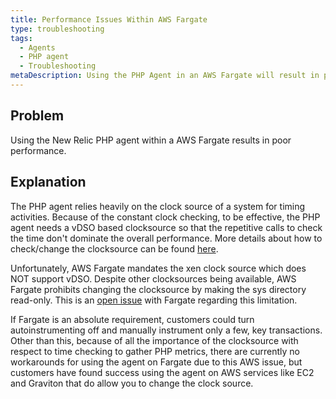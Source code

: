 ```yaml
---
title: Performance Issues Within AWS Fargate
type: troubleshooting
tags:
  - Agents
  - PHP agent
  - Troubleshooting
metaDescription: Using the PHP Agent in an AWS Fargate will result in poor to unacceptable performance due to the clock source.
---
```


## Problem

Using the New Relic PHP agent within a AWS Fargate results in poor performance.

## Explanation

The PHP agent relies heavily on the clock source of a system for timing activities.  Because of the constant clock checking, to be effective, the PHP agent needs a vDSO based clocksource so that the repetitive calls to check the time don't dominate the overall performance.  More details about how to check/change the clocksource can be found [here](https://discuss.newrelic.com/t/relic-solution-php-agent-cpu-overhead-tips/70182).


Unfortunately, AWS Fargate mandates the xen clock source which does NOT support vDSO.  Despite other clocksources being available, AWS Fargate prohibits changing the clocksource by making the sys directory read-only.
This is an [open issue](https://github.com/aws/containers-roadmap/issues/974) with Fargate regarding this limitation.


If Fargate is an absolute requirement, customers could turn autoinstrumenting off and manually instrument only a few, key transactions.  Other than this, because of all the importance of the clocksource with respect to time checking to gather PHP metrics, there are currently no workarounds for using the agent on Fargate due to this AWS issue, but customers have found success using the agent on AWS services like EC2 and Graviton that do allow you to change the clock source.